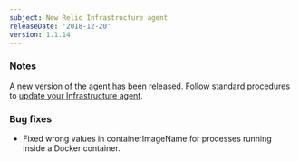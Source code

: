 ```yaml
---
subject: New Relic Infrastructure agent
releaseDate: '2018-12-20'
version: 1.1.14
---
```


### Notes

A new version of the agent has been released. Follow standard procedures to [update your Infrastructure agent](/docs/infrastructure/new-relic-infrastructure/installation/update-infrastructure-agent).

### Bug fixes

* Fixed wrong values in containerImageName for processes running inside a Docker container.
